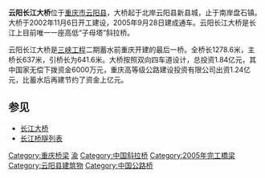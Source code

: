 {{Infobox bridge
| bridge_name      = 云阳长江大桥
| image            = Yunyang Yangtze River Bridge.JPG
| image_size       = 
| alt              =
| caption          =
| official_name    =
| other_name       = 
| carries          = 
| crosses          = [[长江|长江]]
| locale           = {{CHN}}[[重庆市|重庆市]][[云阳县|云阳县]]
| owner            =
| maint            =
| id               =
| architect        =
| designer         = 
| engineering      =
| design           = [[斜拉桥|斜拉桥]]
| material         = 
| length           = {{convert|1278|m}}
| width            = 
| height           = 
| mainspan         = {{convert|318|m}}
| spans            =
| pierswater       =
| load             =
| clearance        = {{convert|104|m}}
| below            =
| life             =
| builder          =
| fabricator       =
| begin            = 
| complete         =
| cost             =
| open             = 2005
| inaugurated      =
| toll             =
| traffic          =
| preceded         =
| followed         =
| heritage         =
| collapsed        =
| closed           =
| replaces         =
| coordinates      = {{coord|30.9155|108.71175|region:CN-50|display=inline,title}}
}}
'''云阳长江大桥'''位于[[重庆市|重庆市]][[云阳县|云阳县]]，大桥起于北岸云阳县新县城，止于南岸盘石镇。大桥于2002年11月6日开工建设，2005年9月28日建成通车。云阳长江大桥是长江上目前唯一一座高低“子母塔”斜拉桥。

云阳长江大桥是[[三峡工程|三峡工程]]二期蓄水前重庆开建的最后一桥。全桥长1278.6米，主桥长637米，引桥长为641.6米。大桥按照双向四车道设计，总投资1.84亿元，其中国家无偿下拨资金6000万元，重庆高等级公路建设投资有限公司出资1.24亿元，比蓄水后再建节约了资金上亿元。

==参见==
*[[长江大桥|长江大桥]]
*[[长江桥隧列表|长江桥隧列表]]

{{Crossings navbox
|structure= [[长江桥隧列表|桥梁与隧道]]
|place= [[长江|长江]]
|bridge= 云阳长江大桥
|bridge signs= {{中国省道名|305|P=重庆}}
|upstream= [[驸马长江大桥|驸马长江大桥]]
|upstream signs= {{China Expwy Name|G5012}}
|downstream= [[奉节长江大桥|奉节长江大桥]]
|downstream signs= {{中国国道名|242}}
}}
{{重慶橋樑}}

{{DEFAULTSORT:Y}}
[[Category:重庆桥梁|Category:重庆桥梁]]
[[Category:长江大桥|渝]]
[[Category:中国斜拉桥|Category:中国斜拉桥]]
[[Category:2005年完工橋梁|Category:2005年完工橋梁]]
[[Category:云阳县建筑物|Category:云阳县建筑物]]
[[Category:中国公路桥|Category:中国公路桥]]